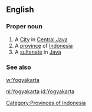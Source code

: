 ==English==

===Proper noun===
{{en-proper noun}}

# A [[w:Yogyakarta (city)|City]] in [[Central Java]]
# A [[w:Yogyakarta|province]] of [[Indonesia]]
# A [[w:Yogyakarta Sultanate|sultanate]] in [[Java]]

===See also===
[[w:Yogyakarta]]

[[Category:Provinces of Indonesia]]

[[nl:Yogyakarta]]
[[id:Yogyakarta]]